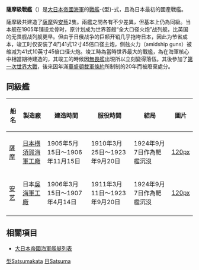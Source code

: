 {{noteTA
|1=zh-cn:级; zh-tw:級; zh-hk:型;
|2=zh-cn:战列舰; zh-tw:戰艦; zh-hk:戰艦;
}}
{{軍艦模板
|名稱= 薩摩級 [[File:Naval_Ensign_of_Japan.svg|30px]]<br /><small>さつまがたせんかん</small>
|圖片= [[File:Japanese_battleship_Satsuma_2.jpg|300px]]
|照片說明= 
|艦種= 戰艦
|艦名= 舊國名
|擁有國= [[File:Merchant_flag_of_Japan_(1870).svg|25px]] [[大日本帝國|大日本帝國]]
|前型= [[香取級戰艦|香取級戰艦]]
|次型= [[河內級戰艦|河內級戰艦]]
|同型= 薩摩、安藝
|竣工= 1910年3月25日（薩摩）<br />1911年3月11日（安藝） 
|結局= 
|排水= 
|基準= 19,372噸（薩摩）<br />20,100噸（安藝）
|滿載= 19,700噸（薩摩）<br />21,800噸（安藝）
|長度= 137.2米（薩摩）<br />146.9米（安藝）
|闊度= 25.4米（薩摩）<br />25.5米（安藝）
|吃水= 8.38米（薩摩）<br />8.4米（安藝）
|引擎= 
|極速= 
|續航= 
|乘員= 
|艦載機=
|裝備= 
|裝甲= 
}}
{{japanese|japanese=薩摩型戦艦|kana=さつまがたせんかん|romaji=Satsuma-gata senkan}}
{{Commonscat|Satsuma class battleship}}

'''薩摩級戰艦'''（{{lang|ja|さつまがたせんかん}}）是[[大日本帝國海軍|大日本帝國海軍]]的[[戰艦|戰艦]]-{型}-式，且為日本最初的國產戰艦。

薩摩級共建造了[[薩摩_(戰艦)|薩摩]]與[[安藝號戰艦|安藝]]2隻。兩艦之間各有不少差異，但基本上仍為同級。当本舰在1905年铺设龙骨时，原计划成为世界首艘“全大口径火炮”战列舰，比英国的无畏舰战列舰更早。但由于日俄战争的巨额开销几乎拖垮日本，因此为节省成本，竣工时仅安装了4门41式12寸45倍口径主炮，侧舷火力（amidship guns）被缩减为41式10英寸45倍口径火炮。竣工時為當時世界最大的戰艦，為在海軍核心中相當期待建造的，其竣工的時候因[[無畏號戰艦|無畏艦]]出現所以立刻變得落伍。其後參加了[[第一次世界大戰|第一次世界大戰]]，後來因年滿[[華盛頓海軍條約|華盛頓裁軍條約]]所制制的20年而被廢棄處分。

== 同級艦 ==

{| class="sortable wikitable"
|-
!船名
!製造廠
!建造時間
!服役時間
!結局
!圖片
|-
|[[薩摩號戰艦|薩摩]]
|[[日本|日本]][[横須賀海軍工廠|横須賀海軍工廠]]
|1905年5月15日～1906年11月15日
|1910年3月25日～1923年9月20日
|1924年9月7日作為靶艦沉沒
|[[檔案:Japanese_battleship_Satsuma.jpg|120px]]
|-
|[[安藝號戰艦|安艺]]
|日本[[吳海軍工廠|吳海軍工廠]]
|1906年3月15日～1907年4月14日
|1911年3月11日～1923年9月20日
|1924年9月7日作為靶艦沉沒
|[[檔案:Japanese_battleship_Aki.jpg|120px]]
|-
|}

==相關項目==
*[[大日本帝國海軍艦艇列表|大日本帝國海軍艦艇列表]]

{{一戰日本海軍艦船}} 
{{日本戰艦}}
{{Portal|日本|海軍}}
{{mil-stub}}

[[Category:日本海军战列舰|型Satsumakata]]
[[Category:戰艦等級|日Satsuma]]